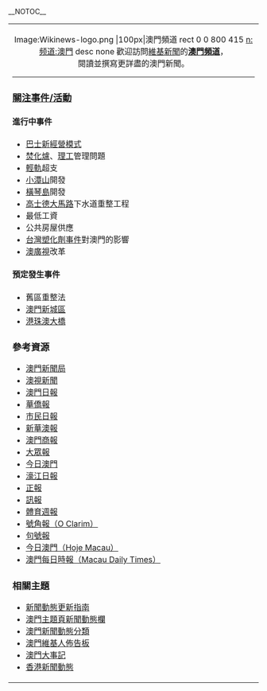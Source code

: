 __NOTOC__
<!--如欲編輯月曆，請到[[Portal:澳門新聞動態/Calendar|Portal:澳門新聞動態/Calendar]]-->
{| class="infobox" width="250"
|
<div align="center"><imagemap>
Image:Wikinews-logo.png |100px|澳門頻道
rect 0 0 800 415 [[n:频道:澳門|n:频道:澳門]]
desc none
</imagemap>
歡迎訪問[[n:|維基新聞]]的'''[[n:频道:澳門|澳門頻道]]'''，<br />
閱讀並撰寫更詳盡的澳門新聞。
</div>
----
===[[:Category:澳門新聞動態|關注事件/活動]]===
====進行中事件====
*[[澳門交通|巴士新經營模式]]
*[[澳門垃圾焚化中心|焚化爐]]、[[澳門理工學院|理工]]管理問題
*[[澳門輕軌|輕軌]]超支
*[[小潭山|小潭山]]開發
*[[橫琴島|橫琴島]]開發
*[[高士德大馬路|高士德大馬路]]下水道重整工程
*最低工資
*公共房屋供應
*[[2011年台灣塑化劑事件|台灣塑化劑事件]]對澳門的影響
*[[澳廣視|澳廣視]]改革

====預定發生事件====
*舊區重整法
*[[澳門新城區|澳門新城區]]
*[[港珠澳大橋|港珠澳大橋]]

===參考資源===
<div class="references-small">
* [http://www.gcs.gov.mo 澳門新聞局]
* [http://www.tdm.com.mo/c_news/index.php 澳視新聞]
* [http://www.macaodaily.com 澳門日報]
* [http://www.vakiodaily.com 華僑報]
* [http://www.shimindaily.com.mo 市民日報]
* [http://www.waou.com.mo/main.htm 新華澳報]
* [http://www.macaocp.com 澳門商報]
* [http://www.taichungdaily.com 大眾報]
* [http://www.hkdailynews.com.hk 今日澳門]
* [http://www.houkongdaily.com 濠江日報]
* [http://www.chengpou.com.mo 正報]
* [http://www.sonpou.com.mo 訊報]
* [http://www.macausports.com.mo 體育週報]
* [http://www.oclarim.com.mo 號角報（O Clarim）]
* [http://pontofinalmacau.wordpress.com/ 句號報]
* [http://www.hojemacau.com 今日澳門（Hoje Macau）]
* [http://www.macaudailytimesnews.com 澳門每日時報（Macau Daily Times）]
</div>

===相關主題===
*[[Help:新闻动态更新指南|新聞動態更新指南]]
*[[Portal:澳門/新聞動態|澳門主題頁新聞動態欄]]
*[[:Category:澳門新聞動態|澳門新聞動態分類]]
*[[Wikipedia:澳門維基人佈告板|澳門維基人佈告板]]
*[[Portal:澳門/當年今月|澳門大事記]]
*[[Portal:香港新聞動態|香港新聞動態]]
|}